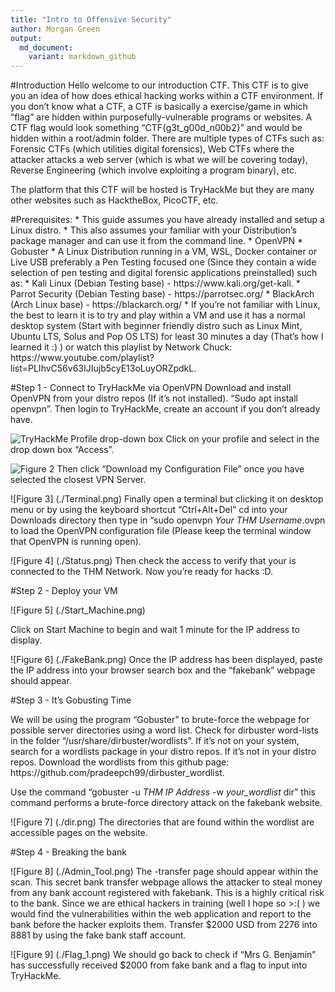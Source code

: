 ```yaml
---
title: "Intro to Offensive Security"
author: Morgan Green
output:
  md_document:
    variant: markdown_github
---
```

#Introduction
Hello welcome to our introduction CTF. This CTF is to give you an idea of how does ethical hacking works within a CTF environment. If you don't know what a CTF, a CTF is basically a exercise/game in which "flag" are hidden within purposefully-vulnerable programs or websites. A CTF flag would look something "CTF{g3t_g00d_n00b2}" and would be hidden within a root/admin folder. There are multiple types of CTFs such as: Forensic CTFs (which utilities digital forensics), Web CTFs where the attacker attacks a web server (which is what we will be covering today), Reverse Engineering (which involve exploiting a program binary), etc. 

The platform that this CTF will be hosted is TryHackMe but they are many other websites such as HacktheBox, PicoCTF, etc.


#Prerequisites:
  * This guide assumes you have already installed and setup a Linux distro.
  * This also assumes your familiar with your Distribution's package manager and can use it from the command line.
  * OpenVPN
  * Gobuster
  * A Linux Distribution running in a VM, WSL, Docker container or Live USB preferably a Pen Testing focused one (Since they contain a wide selection of pen testing and digital forensic applications preinstalled) such as:
    * Kali Linux (Debian Testing base) - https://www.kali.org/get-kali.
    * Parrot Security (Debian Testing base) - https://parrotsec.org/
    * BlackArch (Arch Linux base) - https://blackarch.org/
  * If you're not familiar with Linux, the best to learn it is to try and play within a VM and use it has a normal desktop system (Start with beginner friendly distro such as Linux Mint, Ubuntu LTS, Solus and Pop OS LTS) for least 30 minutes a day (That's how I learned it :) )  or watch this playlist by Network Chuck: https://www.youtube.com/playlist?list=PLIhvC56v63IJIujb5cyE13oLuyORZpdkL. 

#Step 1 - Connect to TryHackMe via OpenVPN
Download and install OpenVPN from your distro repos (If it's not installed). "Sudo apt install openvpn". Then login to TryHackMe, create an account if you don't already have.

![TryHackMe Profile drop-down box](./OpenVPN.png)
Click on your profile and select in the drop down box "Access".

![Figure 2](./Step.png)
Then click "Download my Configuration File" once you have selected the closest VPN Server.

![Figure 3] (./Terminal.png)
Finally open a terminal but clicking it on desktop menu or by using the keyboard shortcut "Ctrl+Alt+Del" cd into your Downloads directory then type in "sudo openvpn *Your THM Username*.ovpn to load the OpenVPN configuration file (Please keep the terminal window that OpenVPN is running open). 

![Figure 4] (./Status.png)
Then check the access to verify that your is connected to the THM Network. Now you're ready for hacks :D.

#Step 2 - Deploy your VM

![Figure 5] (./Start_Machine.png)

Click on Start Machine to begin and wait 1 minute for the IP address to display. 

![Figure 6] (./FakeBank.png)
Once the IP address has been displayed, paste the IP address into your browser search box and the "fakebank" webpage should appear.

#Step 3 - It's Gobusting Time

We will be using the program "Gobuster" to brute-force the webpage for possible server directories using a word list. Check for dirbuster word-lists in the folder "/usr/share/dirbuster/wordlists". If it's not on your system, search for a wordlists package in your distro repos. If it's not in your distro repos. Download the wordlists from this github page: https://github.com/pradeepch99/dirbuster_wordlist.

Use the command "gobuster -u *THM IP Address* -w *your_wordlist* dir" this command performs a brute-force directory attack on the fakebank website.

![Figure 7] (./dir.png)
The directories that are found within the wordlist are accessible pages on the website.

#Step 4 - Breaking the bank


![Figure 8] (./Admin_Tool.png)
The \bank-transfer page should appear within the scan. This secret bank transfer webpage allows the attacker to steal money from any bank account registered with fakebank. This is a highly critical risk to the bank. Since we are ethical hackers in training (well I hope so >:( ) we would find the vulnerabilities within the web application and report to the bank before the hacker exploits them. Transfer $2000 USD from 2276 into 8881 by using the fake bank staff account. 

![Figure 9] (./Flag_1.png)
We should go back to check if "Mrs G. Benjamin" has successfully received $2000 from fake bank and a flag to input into TryHackMe.   



